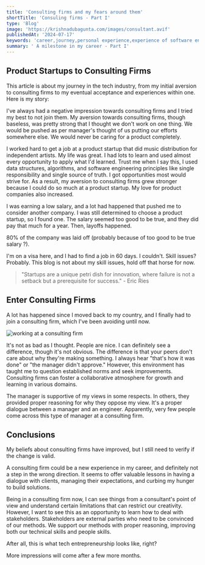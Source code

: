 ```yaml
---
title: 'Consulting firms and my fears around them'
shortTitle: 'Consuling firms - Part I'
type: 'Blog'
image: 'https://krishnadubagunta.com/images/consultant.avif'
publishedAt: '2024-07-17'
keywords: 'career,journey,personal experience,experience of software engineer at a consulting firm'
summary: ' A milestone in my career - Part I'
---
```


## Product Startups to Consulting Firms

This article is about my journey in the tech industry, from my initial aversion to consulting firms to my eventual acceptance and experiences within one. Here is my story:

I've always had a negative impression towards consulting firms and I tried my best to not join them. My aversion towards consulting firms, though baseless, was pretty strong that I thought we don't work on one thing. We would be pushed as per manager's thought of us putting our efforts somewhere else. We would never be caring for a product completely.

I worked hard to get a job at a product startup that did music distribution for independent artists. My life was great. I had lots to learn and used almost every opportunity to apply what I'd learned. Trust me when I say this, I used data structures, algorithms, and software engineering principles like single responsibility and single source of truth. I got opportunities most would strive for. As a result, my aversion to consulting firms grew stronger because I could do so much at a product startup. My love for product companies also increased.

I was earning a low salary, and a lot had happened that pushed me to consider another company. I was still determined to choose a product startup, so I found one. The salary seemed too good to be true, and they did pay that much for a year. Then, layoffs happened.

80% of the company was laid off (probably because of too good to be true salary ?).

I'm on a visa here, and I had to find a job in 60 days. I couldn't. Skill issues? Probably. This blog is not about my skill issues, hold off that horse for now.

> "Startups are a unique petri dish for innovation, where failure is not a setback but a prerequisite for success." - Eric Ries

## Enter Consulting Firms

A lot has happened since I moved back to my country, and I finally had to join a consulting firm, which I've been avoiding until now.

![working at a consulting firm](/images/consultant.avif "Working at a consulting firm")

It's not as bad as I thought. People are nice. I can definitely see a difference, though it's not obvious. The difference is that your peers don't care about why they're making something. I always hear "that's how it was done" or "the manager didn't approve." However, this environment has taught me to question established norms and seek improvements. Consulting firms can foster a collaborative atmosphere for growth and learning in various domains.

The manager is supportive of my views in some respects. In others, they provided proper reasoning for why they oppose my view. It's a proper dialogue between a manager and an engineer. Apparently, very few people come across this type of manager at a consulting firm.

## Conclusions

My beliefs about consulting firms have improved, but I still need to verify if the change is valid.

A consulting firm could be a new experience in my career, and definitely not a step in the wrong direction. It seems to offer valuable lessons in having a dialogue with clients, managing their expectations, and curbing my hunger to build solutions.

Being in a consulting firm now, I can see things from a consultant's point of view and understand certain limitations that can restrict our creativity. However, I want to see this as an opportunity to learn how to deal with stakeholders. Stakeholders are external parties who need to be convinced of our methods. We support our methods with proper reasoning, improving both our technical skills and people skills.

After all, this is what tech entrepreneurship looks like, right?

More impressions will come after a few more months.